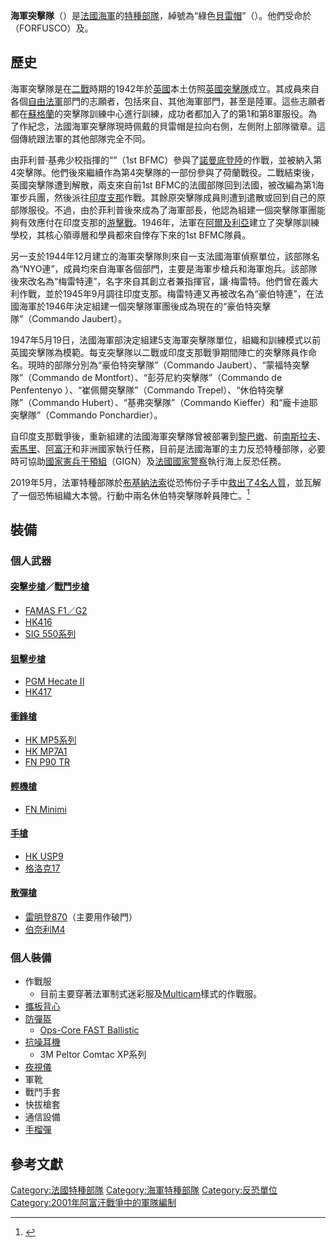 {{NoteTA
|G1=Millitary
|G2=Firearms
|G3=Unit
|G4=Country
}}
{{Infobox military unit
| unit_name = 海軍突擊隊
| native_name= Commandos Marine
| image = Emblème des commandos marine.svg
| image_size = 200px
| caption = 部隊徽章
| dates = 1942年—
| country = {{FRA}}
| branch = [[法國海軍|法國海軍]]
| type = 海軍[[特種部隊|特種部隊]]
| role = [[特種作戰|特種作戰]]<br>[[反恐|反恐]]<br>{{tsl|en|Direct Action|直接行動 (軍事)|直接行動}}<br>{{tsl|en|Long-range reconnaissance|長距離偵察}}<br>{{tsl|en|Special Reconnaissance|特種偵察}}<br>{{tsl|en|Joint terminal attack controller|聯合終端管理員}}<br>{{tsl|en|Underwater demolition|水下爆破}}<br>[[兩棲作戰|兩棲作戰]]
| size = 721名幹員（2017年）
| current_commander = 奧利維爾·庫珀
| garrison = [[洛里昂|洛里昂]]<br>[[濱海聖芒德里耶|濱海聖芒德里耶]]
| ceremonial_chief =
| ceremonial_chief_label =
| colonel_of_the_regiment =
| colours = 
| nickname = ''bérets verts''（綠色貝雷帽）
| motto = 
|identification_symbol= 
|identification_symbol_label=
| march = 
| mascot = [https://commons.wikimedia.org/wiki/File:Fusiliers_marins_Jean_Louis_1.jpg Jean-Louis]
| battles =
| notable_commanders = {{tsl|en|Philippe Kieffer|菲利普·基弗}}<br>{{tsl|en|Victor Servent|維克多·塞爾文}}
| anniversaries = 
}}
'''海軍突擊隊'''（{{lang-fr|Commandos Marine}}）是[[法國海軍|法國海軍]]的[[特種部隊|特種部隊]]，綽號為“綠色[[貝雷帽|貝雷帽]]”（{{lang-fr|Bérets Verts}}）。他們受命於{{tsl|en|FORFUSCO|海軍步槍兵和特種作戰司令部}}（FORFUSCO）及{{tsl|en|Commandement des Opérations Spéciales|法國特種作戰司令部}}。

==歷史==
海軍突擊隊是在[[二戰|二戰]]時期的1942年於[[英國|英國]]本土仿照[[英國突擊隊|英國突擊隊]]成立。其成員來自各個[[自由法國|自由法軍]]部門的志願者，包括來自{{tsl|en|Fusiliers Marins|法國海軍步槍兵}}、其他海軍部門，甚至是陸軍。這些志願者都在[[蘇格蘭|蘇格蘭]]的突擊隊訓練中心進行訓練，成功者都加入了{{tsl|en|No. 10 (Inter-Allied) Commando|第10突擊隊}}的第1和第8軍服役。為了作紀念，法國海軍突擊隊現時佩戴的貝雷帽是拉向右側，左側附上部隊徽章。這個傳統跟法軍的其他部隊完全不同。

由菲利普·基弗少校指揮的“{{tsl|en|1er Bataillon de Fusiliers Marins Commandos|第1海軍步槍兵突擊隊}}”（1st BFMC）參與了[[諾曼底登陸|諾曼底登陸]]的{{tsl|en|Sword Beach|劍海}}作戰，並被納入第4突擊隊。他們後來繼續作為第4突擊隊的一部份參與了荷蘭戰役。二戰結束後，英國突擊隊遭到解散，兩支來自前1st BFMC的法國部隊回到法國，被改編為第1海軍步兵團，然後派往[[印度支那|印度支那]]作戰。其餘原突擊隊成員則遭到遣散或回到自己的原部隊服役。不過，由於菲利普後來成為了海軍部長，他認為組建一個突擊隊軍團能夠有效應付在印度支那的[[游擊戰|游擊戰]]。1946年，法軍在[[阿爾及利亞|阿爾及利亞]]建立了突擊隊訓練學校，其核心領導層和學員都來自倖存下來的1st BFMC隊員。

另一支於1944年12月建立的海軍突擊隊則來自一支法國海軍偵察單位，該部隊名為“NYO連”，成員均來自海軍各個部門，主要是海軍步槍兵和海軍炮兵。該部隊後來改名為“梅雷特連”，名字來自其創立者兼指揮官，讓·梅雷特。他們曾在義大利作戰，並於1945年9月調往印度支那。梅雷特連又再被改名為“豪伯特連”，在法國海軍於1946年決定組建一個突擊隊軍團後成為現在的“豪伯特突擊隊”（Commando Jaubert）。

1947年5月19日，法國海軍部決定組建5支海軍突擊隊單位，組織和訓練模式以前英國突擊隊為模範。每支突擊隊以二戰或印度支那戰爭期間陣亡的突擊隊員作命名。現時的部隊分別為“豪伯特突擊隊”（Commando Jaubert）、“蒙福特突擊隊”（Commando de Montfort）、“彭芬尼約突擊隊”（Commando de Penfentenyo
）、“崔佩爾突擊隊”（Commando Trepel）、“休伯特突擊隊”（Commando Hubert）、“基弗突擊隊”（Commando Kieffer）和“龐卡迪耶突擊隊”（Commando Ponchardier）。

自印度支那戰爭後，重新組建的法國海軍突擊隊曾被部署到[[黎巴嫩|黎巴嫩]]、前[[南斯拉夫|南斯拉夫]]、[[索馬里|索馬里]]、[[阿富汗|阿富汗]]和非洲國家執行任務，目前是法國海軍的主力反恐特種部隊，必要時可協助[[國家憲兵干預組|國家憲兵干預組]]（GIGN）及[[法國國家警察|法國國家警察]]執行海上反恐任務。

2019年5月，法軍特種部隊於[[布基納法索|布基納法索]]從恐怖份子手中[[戈罗姆戈罗姆之战|救出了4名人質]]，並瓦解了一個恐怖組織大本營。行動中兩名休伯特突擊隊幹員陣亡。<ref>{{Cite web |url=https://specialoperations.com/34411/french-commandos-free-four-hostages-from-terrorist-two-soldiers-killed/ |title=存档副本 |access-date=2021-01-03 |archive-date=2021-01-25 |archive-url=https://web.archive.org/web/20210125112205/https://specialoperations.com/34411/french-commandos-free-four-hostages-from-terrorist-two-soldiers-killed/ |dead-url=no }}</ref>

==裝備==

===個人武器===

====[[突擊步槍|突擊步槍]]／[[戰鬥步槍|戰鬥步槍]]====
* [[FAMAS突擊步槍|FAMAS F1／G2]]
* [[HK416突擊步槍|HK416]]
* [[SIG_SG_550突擊步槍|SIG 550系列]]

====[[狙擊步槍|狙擊步槍]]====
* [[PGM_Hecate_II狙擊步槍|PGM Hecate II]]
* [[HK417自動步槍|HK417]]

====[[衝鋒槍|衝鋒槍]]====
* [[HK_MP5衝鋒槍|HK MP5系列]]
* [[HK_MP7個人防衛武器|HK MP7A1]]
* [[FN_P90衝鋒槍|FN P90 TR]]

====[[輕機槍|輕機槍]]====
* [[FN_Minimi輕機槍|FN Minimi]]

====[[手槍|手槍]]====
* [[HK_USP手槍|HK USP9]]
* [[格洛克17|格洛克17]]

====[[散彈槍|散彈槍]]====
* [[雷明登870霰彈槍|雷明登870]]（主要用作破門）
* [[伯奈利M4_Super_90霰彈槍|伯奈利M4]]

===個人裝備===
* 作戰服
** 目前主要穿著法軍制式迷彩服及[[Multicam|Multicam]]樣式的作戰服。
* [[防彈衣|攜板背心]]
* [[戰術頭盔|防彈盔]]
** [[未來突擊外殼技術頭盔|Ops-Core FAST Ballistic]]
* [[抗噪耳機|抗噪耳機]]
** 3M Peltor Comtac XP系列
* [[夜視儀|夜視儀]]
* 軍靴
* 戰鬥手套
* 快拔槍套
* 通信設備
* [[手榴彈|手榴彈]]

==參考文獻==
<references/>

[[Category:法國特種部隊|Category:法國特種部隊]]
[[Category:海軍特種部隊|Category:海軍特種部隊]]
[[Category:反恐單位|Category:反恐單位]]
[[Category:2001年阿富汗戰爭中的軍隊編制|Category:2001年阿富汗戰爭中的軍隊編制]]